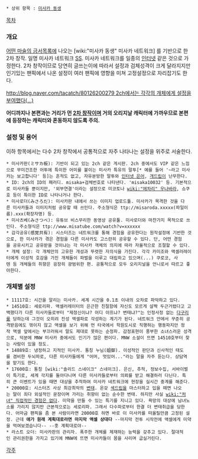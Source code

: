  * 상위 항목 : [[미사카 동생]]

[[목차]]

=== 개요 ===
[[어떤 마술의 금서목록]]에 나오는 [wiki:"미사카 동생" 미사카 네트워크] 를 기반으로 한 2차 창작. 일명 미사카 네트워크 [[SS]]. 미사카 네트워크를 일종의 [[인터넷]] 같은 것으로 가정한다.
2차 창작이므로 당연히 글쓰는이에 따라서 설정과 검체성격이 크게 달라지지만 인기있는 팬픽에서 나온 설정이 여러 팬픽에 영향을 미쳐 고정설정으로 자리잡기도 한다.

[[http://blog.naver.com/tacatch/80126200279 2ch에서는 각각의 개체에게 설정을 부여했다(...)]] 

'''어디까지나 본편과는 거리가 먼 [[2차 창작]]이며 거의 오리지날 캐릭터에 가까우므로 본편에 등장하는 캐릭터와 혼동하지 않도록 주의.'''

=== 설정 및 용어 ===
이하 항목에서는 다수 2차 창작에서 공통적으로 자주 나타나는 설정을 위주로 서술한다.

 * 미사카판(ミサカ板): 기반이 되고 있는 2ch 같은 게시판. 2ch 중에서도 VIP 같은 느낌으로 무미건조한 어투에 특이한 어미를 붙이는 미사카 특유의 말투[* 예를 들어 '~라고 미사카는 보고합니다' 등]는 흔적도 없고, 자유분방한 말투와 [[인터넷 은어]], [[개드립]]이 난무한다.
 * ID: 2ch의 ID의 패러디. misaka+검체번호로 나타낸다. 'misaka10032' 등. 기본적으로 미사카들 뿐이지만, '외부연결'이라는 설정으로 미코토나 [[wiki:"에차리" 우나바라]], 쇼쿠호 등이 특이한 ID로 나타나거나 한다.
 * 미사로더(みさろだ): 미사카판 내에서 쓰는 이미지 업로드툴. 미사카가 목격한 것을 다른 미사카들과 이미지처럼 공유할 때 쓰인다. 주소형식은 ttp://misaroda.xxxxx(파일이름).xxx(확장자명) 등.
 * 미사츠베(みさつべ): 유튜브 비스무리한 동영상 공유툴. 미사로더와 마찬가지 목적으로 쓰인다. 주소형식은 ttp://www.misatube.com/watch?v=xxxxxx
 * 감각공유(感覚共有): 시스터즈는 네트워크를 통해 경험을 공유한다는 원작설정에 기반한 것으로, 한 미사카가 겪은 경험을 다른 미사카도 고스란히 공유할 수 있다. 단, 어떤 경험을 공유시키고 공유받을 것이냐는 각 미사카 객체의 의지에 따라 자율적으로 조절할 수 있다.
 * 개체 설정: 각 개체만의 고유한 개성과 뚜렷한 자의식을 가진다. 각각 카미조와 액셀러레이터에게 이성적 호감을 가진 개체들이 파벌을 이루고 대립하고 있으며(...) 쿠로코, 사텐 등 개체들의 취향은 굉장히 광범위한 편. 공통적으로 모두 오리지널을 언니로서 따르고 좋아한다.

=== 개체별 설정 ===
 * 11117호: 시간을 알리는 미사카. 세계 시간을 0.1초 이내의 오차로 파악하고 있다.
 * 14510호: 세로리파. 액셀러레이터의 은근한 친절함에 자신도 모르게 살짝 두근거렸다고 고백했다가 다른 미사카들로부터 "제정신이냐? 어디 아프냐? 변태냐?"는 인정사정 없는 [[다구리]]를 당하는데 그것이 오히려 진성 액셀파로 각성하는 계기가 된다. 네트워크 안에서 꾸준히 공격받음에도 꺾이지 않고 액셀을 보기 위해 먼 타국에서 학원도시로 직행하는 행동파지만 정작 액셀 앞에서는 부끄러워서 말도 제대로 못하는 순정파. 감정표현이 풍부한 소녀스러운 성격으로, 덕분에 MNW 미사카 중에서도 인기가 많은 편이다. MNW 소설이 뜨면 14510호부터 찾는 사람이 있을 정도.
 * 14889호: 냉정하고 지적인 미사카. 통칭 누님(姐御). 이성적인 판단과 신사적인 태도를 겸비한 두뇌파로, 다른 미사카들에게 "어머, 멋있어..."라는 말을 자주 듣는다. 상담역을 맡기도 한다.
 * 17600호: 통칭 [wiki:"솔리드 스네이크" 스네이크]. 은신, 추적, 정보수집, 서바이벌이 특기로, 세계 각지를 돌아다니며 다른 미사카들로부터 의뢰를 받고 해결하러 다닌다. 특히 큰 이벤트가 있을 때면 대상을 추적하여 미사카 네트워크에 현장을 실시간 중계를 해준다.
 * 20000호: 시스터즈 사상 최강최악의 [[변태]]. 온갖 [[섹드립]]을 마스터하고 입을 떼면 나오는 말이 죄다 외설적인 문장이며 가리는 취향이 없는 순수한 변태. 하지만 사실 [[wiki:"처녀" 직접적인 경험은 없다]]. 미약을 만들 수 있는 특기를 지니고 있다. 욕망의 대상에 남녀노소를 가리지 않지만 근본적으로는 세로리파. 그래서 다수파로부터 한결 더 변태취급을 당한다. 어마금 팬픽을 좀 본 사람이라면 20000호 하면 바로 이 미사카를 떠올릴만큼 고정된 설정. 근데 '''애가 원래 계획대로라면 마지막 액셀 상대다''' --마지막 전투 시작전에 액셀에게 미약을 먹여보겠습니다-- --훗 계획대로야--
 * 라스트 오더: 미사카판의 관리자. 폭주한 개체를 제재하는 능력을 갖추고 있다. 절대적인 관리권한을 가지고 있기에 MNW에 뜨면 미사카들이 몸을 사리며 굽실거린다.

[[각주]]
